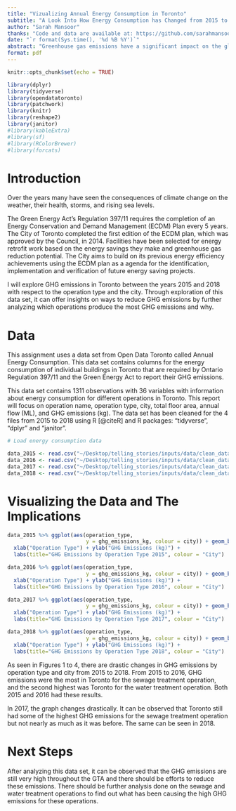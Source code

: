 ```yaml
---
title: "Vizualizing Annual Energy Consumption in Toronto"
subtitle: "A Look Into How Energy Consumption has Changed from 2015 to 2018 "
author: "Sarah Mansoor"
thanks: "Code and data are available at: https://github.com/sarahmansoorr/telling_stories"
date: "`r format(Sys.time(), '%d %B %Y')`"
abstract: "Greenhouse gas emissions have a significant impact on the global climate and are a key factor in climate change. This paper aims to examine the greenhouse gas emissions in Toronto and their change between the years 2011 and 2018. I examine the data to find that there have been less GHG emissions from 2015 to 2018 in Toronto."
format: pdf
---
```


```r
knitr::opts_chunk$set(echo = TRUE)

library(dplyr)
library(tidyverse)
library(opendatatoronto)
library(patchwork)
library(knitr)
library(reshape2)
library(janitor)
#library(kableExtra)
#library(sf)
#library(RColorBrewer)
#library(forcats)
```

# Introduction

Over the years many have seen the consequences of climate change on the weather, their health, storms, and rising sea levels.

The Green Energy Act's Regulation 397/11 requires the completion of an Energy Conservation and Demand Management (ECDM) Plan every 5 years. The City of Toronto completed the first edition of the ECDM plan, which was approved by the Council, in 2014. Facilities have been selected for energy retrofit work based on the energy savings they make and greenhouse gas reduction potential. The City aims to build on its previous energy efficiency achievements using the ECDM plan as a agenda for the identification, implementation and verification of future energy saving projects.

I will explore GHG emissions in Toronto between the years 2015 and 2018 with respect to the operation type and the city. Through exploration of this data set, it can offer insights on ways to reduce GHG emissions by further analyzing which operations produce the most GHG emissions and why.

\pagebreak

# Data

This assignment uses a data set from Open Data Toronto called Annual Energy Consumption. This data set contains columns for the energy consumption of individual buildings in Toronto that are required by Ontario Regulation 397/11 and the Green Energy Act to report their GHG emissions.

This data set contains 1311 observations with 36 variables with information about energy consumption for different operations in Toronto. This report will focus on operation name, operation type, city, total floor area, annual flow (ML), and GHG emissions (kg). The data set has been cleaned for the 4 files from 2015 to 2018 using R [@citeR] and R packages: "tidyverse", "dplyr" and "janitor".

```r

# Load energy consumption data

data_2015 <- read.csv("~/Desktop/telling_stories/inputs/data/clean_data_2015.csv")
data_2016 <- read.csv("~/Desktop/telling_stories/inputs/data/clean_data_2016.csv") 
data_2017 <- read.csv("~/Desktop/telling_stories/inputs/data/clean_data_2017.csv")
data_2018 <- read.csv("~/Desktop/telling_stories/inputs/data/clean_data_2018.csv")
```

# Visualizing the Data and The Implications

```r

data_2015 %>% ggplot(aes(operation_type, 
                         y = ghg_emissions_kg, colour = city)) + geom_boxplot() +
  xlab("Operation Type") + ylab("GHG Emissions (kg)") + 
  labs(title="GHG Emissions by Operation Type 2015", colour = "City")
```

```r

data_2016 %>% ggplot(aes(operation_type, 
                         y = ghg_emissions_kg, colour = city)) + geom_boxplot() +
  xlab("Operation Type") + ylab("GHG Emissions (kg)") + 
  labs(title="GHG Emissions by Operation Type 2016", colour = "City")
```

```r

data_2017 %>% ggplot(aes(operation_type, 
                         y = ghg_emissions_kg, colour = city)) + geom_boxplot() +
  xlab("Operation Type") + ylab("GHG Emissions (kg)") + 
  labs(title="GHG Emissions by Operation Type 2017", colour = "City")
```

```r

data_2018 %>% ggplot(aes(operation_type, 
                         y = ghg_emissions_kg, colour = city)) + geom_boxplot() +
  xlab("Operation Type") + ylab("GHG Emissions (kg)") + 
  labs(title="GHG Emissions by Operation Type 2018", colour = "City")
```

As seen in Figures 1 to 4, there are drastic changes in GHG emissions by operation type and city from 2015 to 2018. From 2015 to 2016, GHG emissions were the most in Toronto for the sewage treatment operation, and the second highest was Toronto for the water treatment operation. Both 2015 and 2016 had these results.

In 2017, the graph changes drastically. It can be observed that Toronto still had some of the highest GHG emissions for the sewage treatment operation but not nearly as much as it was before. The same can be seen in 2018.

# Next Steps

After analyzing this data set, it can be observed that the GHG emissions are still very high throughout the GTA and there should be efforts to reduce these emissions. There should be further analysis done on the sewage and water treatment operations to find out what has been causing the high GHG emissions for these operations.
